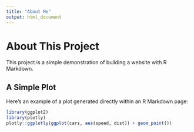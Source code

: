 ---
title: "About Me"
output: html_document
---

# About This Project

This project is a simple demonstration of building a website with R Markdown.

## A Simple Plot

Here's an example of a plot generated directly within an R Markdown page:

```{r, echo=FALSE, warning=FALSE, message=FALSE}
library(ggplot2)
library(plotly)
plotly::ggplotly(ggplot(cars, aes(speed, dist)) + geom_point())
```